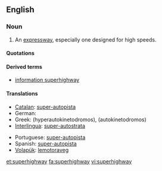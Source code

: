 ==English==

===Noun===
{{en-noun}}

#{{US}} An [[expressway]], especially one designed for high speeds.

====Quotations====
{{seeCites}}

====Derived terms====
*[[information superhighway]]

====Translations====
{{trans-top|US An expressway especially one designed for high speeds}}
* [[Catalan]]: [[super-autopista]]
* German: {{t+|de|Autobahn}}
* Greek: (hyperautokinetodromos), (autokinetodromos)
* [[Interlingua]]: [[super-autostrata]]
{{trans-mid}}
* Portuguese: [[super-autopista]]
* Spanish: [[super-autopista]]
* [[Volapük]]: [[lemotoraveg]]
{{trans-bottom}}

[[et:superhighway]]
[[fa:superhighway]]
[[vi:superhighway]]
